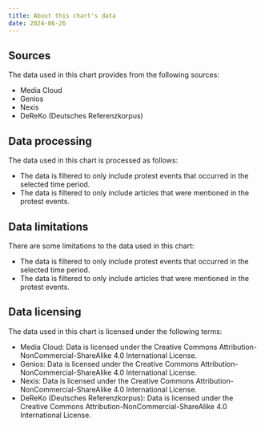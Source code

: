```yaml
---
title: About this chart's data
date: 2024-06-26
---
```


## Sources

The data used in this chart provides from the following sources:

- Media Cloud
- Genios
- Nexis
- DeReKo (Deutsches Referenzkorpus)

## Data processing

The data used in this chart is processed as follows:

- The data is filtered to only include protest events that occurred in the selected time period.
- The data is filtered to only include articles that were mentioned in the protest events.

## Data limitations

There are some limitations to the data used in this chart:

- The data is filtered to only include protest events that occurred in the selected time period.
- The data is filtered to only include articles that were mentioned in the protest events.

## Data licensing

The data used in this chart is licensed under the following terms:

- Media Cloud: Data is licensed under the Creative Commons Attribution-NonCommercial-ShareAlike 4.0 International License.
- Genios: Data is licensed under the Creative Commons Attribution-NonCommercial-ShareAlike 4.0 International License.
- Nexis: Data is licensed under the Creative Commons Attribution-NonCommercial-ShareAlike 4.0 International License.
- DeReKo (Deutsches Referenzkorpus): Data is licensed under the Creative Commons Attribution-NonCommercial-ShareAlike 4.0 International License.